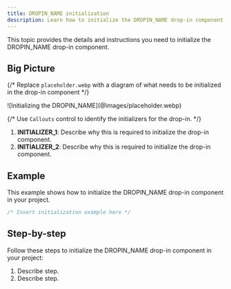 ```yaml
---
title: DROPIN_NAME initialization
description: Learn how to initialize the DROPIN_NAME drop-in component.
---
```



This topic provides the details and instructions you need to initialize the DROPIN_NAME drop-in component.

## Big Picture

{/* Replace `placeholder.webp` with a diagram of what needs to be initialized in the drop-in component */}

<Diagram caption="[Initializing the DROPIN_NAME]">
  ![Initializing the DROPIN_NAME](@images/placeholder.webp)
</Diagram>

{/* Use `Callouts` control to identify the initializers for the drop-in. */}

<Callouts>

1. **INITIALIZER_1**: Describe why this is required to initialize the drop-in component.
1. **INITIALIZER_2**: Describe why this is required to initialize the drop-in component.

</Callouts>

## Example

This example shows how to initialize the DROPIN_NAME drop-in component in your project.

```typescript
/* Insert initialization example here */
```

## Step-by-step

Follow these steps to initialize the DROPIN_NAME drop-in component in your project:

<Steps>

1. Describe step.
1. Describe step.

</Steps>
